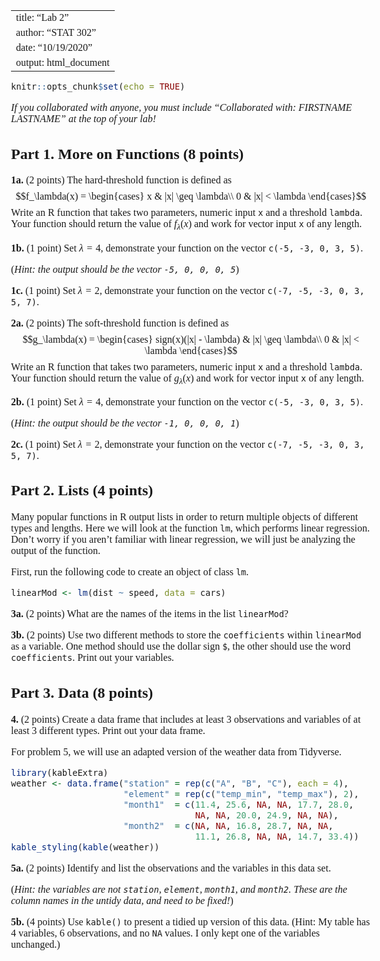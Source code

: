 <!--- Begin styling code. --->
<style type="text/css">
/* Whole document: */
body{
  font-family: "Palatino Linotype", "Book Antiqua", Palatino, serif;
  font-size: 12pt;
}
h1.title {
  font-size: 38px;
  text-align: center;
}
h4.author {
  font-size: 18px;
  text-align: center;
}
h4.date {
  font-size: 18px;
  text-align: center;
}
</style>
<!--- End styling code. --->

---
title: "Lab 2"
author: "STAT 302"
date: "10/19/2020"
output: html_document
---

```r
knitr::opts_chunk$set(echo = TRUE)
```

*If you collaborated with anyone, you must include "Collaborated with: FIRSTNAME LASTNAME" at the top of your lab!*

## Part 1. More on Functions (8 points)

**1a.** (2 points) The hard-threshold function is defined as 
$$f_\lambda(x) = \begin{cases} x & |x| \geq \lambda\\ 0 & |x| < \lambda \end{cases}$$
Write an R function that takes two parameters, numeric input `x` and a threshold `lambda`.
Your function should return the value of $f_\lambda(x)$ and work for vector input `x` of any length.

**1b.** (1 point) Set $\lambda = 4$, demonstrate your function on the vector `c(-5, -3, 0, 3, 5)`.

(*Hint: the output should be the vector `-5, 0, 0, 0, 5`*)

**1c.** (1 point) Set $\lambda = 2$, demonstrate your function on the vector `c(-7, -5, -3, 0, 3, 5, 7)`.

**2a.** (2 points) The soft-threshold function is defined as 
$$g_\lambda(x) = \begin{cases} sign(x)(|x| - \lambda) & |x| \geq \lambda\\ 0 & |x| < \lambda \end{cases}$$
Write an R function that takes two parameters, numeric input `x` and a threshold `lambda`.
Your function should return the value of $g_\lambda(x)$ and work for vector input `x` of any length.

**2b.** (1 point) Set $\lambda = 4$, demonstrate your function on the vector `c(-5, -3, 0, 3, 5)`.

(*Hint: the output should be the vector `-1, 0, 0, 0, 1`*)

**2c.** (1 point) Set $\lambda = 2$, demonstrate your function on the vector `c(-7, -5, -3, 0, 3, 5, 7)`.

## Part 2. Lists (4 points)

Many popular functions in R output lists in order to return multiple objects of different types and lengths. Here we will look at the function `lm`, which performs linear regression. 
Don't worry if you aren't familiar with linear regression, we will just be analyzing the output of the function.

First, run the following code to create an object of class `lm`.

```r
linearMod <- lm(dist ~ speed, data = cars) 
```

**3a.** (2 points) What are the names of the items in the list `linearMod`?

**3b.** (2 points) Use two different methods to store the `coefficients` within `linearMod` as a variable. One method should use the dollar sign `$`, the other should use the word `coefficients`. Print out your variables.

## Part 3. Data (8 points)

**4.** (2 points) Create a data frame that includes at least 3 observations and variables of at least 3 different types. Print out your data frame.

For problem 5, we will use an adapted version of the weather data from Tidyverse.

```r
library(kableExtra)
weather <- data.frame("station" = rep(c("A", "B", "C"), each = 4),
                      "element" = rep(c("temp_min", "temp_max"), 2),
                      "month1"  = c(11.4, 25.6, NA, NA, 17.7, 28.0,
                                    NA, NA, 20.0, 24.9, NA, NA),
                      "month2"  = c(NA, NA, 16.8, 28.7, NA, NA,
                                    11.1, 26.8, NA, NA, 14.7, 33.4))
kable_styling(kable(weather))
```

**5a.** (2 points) Identify and list the observations and the variables in this data set.

(*Hint: the variables are not `station`, `element`, `month1`, and `month2`. These are the column names in the untidy data, and need to be fixed!*)

**5b.** (4 points) Use `kable()` to present a tidied up version of this data. (Hint: My table has 4 variables, 6 observations, and no `NA` values. I only kept one of the variables unchanged.)

